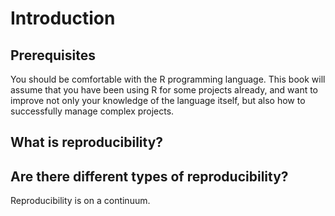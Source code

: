 # Introduction



## Prerequisites

You should be comfortable with the R programming language. This book will assume that you have
been using R for some projects already, and want to improve not only your knowledge of the
language itself, but also how to successfully manage complex projects.

## What is reproducibility?



## Are there different types of reproducibility?

Reproducibility is on a continuum.

